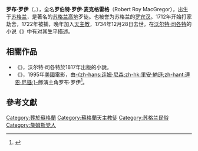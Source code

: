 {{Infobox person
| 姓名     = 罗伯特·罗伊·麦克格雷格
| 圖像     = Rob Roy 1820s engraving.jpg
| 圖像說明 = 
| 性別       = 男
| 出生名   = 罗伯特·罗伊·麦克格雷格
| 出生日期 = {{Birth date|1671|03|07|df=yes}}
| 出生地點 = [[蘇格蘭|蘇格蘭]]
| 逝世日期 = {{Death date and age|1734|12|28|1671|03|07|df=yes}}
| 逝世地點 = 蘇格蘭
| 國籍     = 
| 別名     = 罗布·罗伊
| 活躍時期 = 
| 兒女       = 4
}}
'''罗布·罗伊'''（{{lang-en|Rob Roy}}，{{bd|1671年|3月7日|1734年|12月28日}}），全名'''罗伯特·罗伊·麦克格雷格'''（Robert Roy MacGregor），出生于[[苏格兰|苏格兰]]，是著名的[[苏格兰高地|苏格兰高地]]歹徒。也被誉为苏格兰的[[罗宾汉|罗宾汉]]。1712年开始打家劫舍，1722年被捕，晚年加入[[天主教|天主教]]，1734年12月28日去世。在[[沃尔特·司各特|沃尔特·司各特]]的小说《{{le|罗布·罗伊 (小说)|Rob Roy (novel)|罗布·罗伊}}》中有对其生平描述。

==相關作品==
* 《{{le|罗布·罗伊 (小说)|Rob Roy (novel)|罗布·罗伊}}》，沃尔特·司各特於1817年出版的小說。
* 《{{le|赤膽豪情|Rob Roy (1995 film)}}》，1995年[[美國|美國]]電影，由[[連恩·尼遜|-{zh-hans:连姆·尼森;zh-hk:里安·納遜;zh-hant:連恩·尼遜;}-]]飾演主角罗布·罗伊<ref>{{Cite news|title=FILM REVIEW: ROB ROY; Liam Neeson: Man in Kilts|url=https://www.nytimes.com/1995/04/07/movies/film-review-rob-roy-liam-neeson-man-in-kilts.html|newspaper=The New York Times|date=1995-04-07|accessdate=2019-05-03|issn=0362-4331|language=en-US|first=Janet|last=Maslin|archive-date=2020-09-28|archive-url=https://web.archive.org/web/20200928083654/https://www.nytimes.com/1995/04/07/movies/film-review-rob-roy-liam-neeson-man-in-kilts.html|dead-url=no}}</ref>。

==參考文獻==
<references />

{{Commonscat|Robert Roy MacGregor}}

{{Authority control}}
{{DEFAULTSORT:Macgregor, Robert Roy}}
[[Category:葬於蘇格蘭|Category:葬於蘇格蘭]]
[[Category:蘇格蘭天主教徒|Category:蘇格蘭天主教徒]]
[[Category:苏格兰民俗|Category:苏格兰民俗]]
[[Category:詹姆斯党人|Category:詹姆斯党人]]